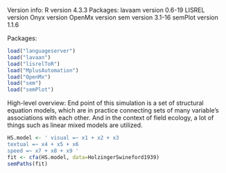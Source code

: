 Version info:
    R version 4.3.3
    Packages:
        lavaam version 0.6-19
        LISREL version
        Onyx version
        OpenMx version
        sem version 3.1-16
        semPlot version 1.1.6

Packages:
```r
load("languageserver")
load("lavaan")
load("lisrelToR")
load("MplusAutomation")
load("OpenMx")
load("sem")
load("semPlot")
```

High-level overview: 
    End point of this simulation is a set of structural
    equation models, which are in practice connecting sets of many variable's
    associations with each other. And in the context of field ecology, a lot of 
    things such as linear mixed models are utilized.

```r
HS.model <- ' visual =~ x1 + x2 + x3
textual =~ x4 + x5 + x6
speed =~ x7 + x8 + x9 '
fit <- cfa(HS.model, data=HolzingerSwineford1939)
semPaths(fit)
```
